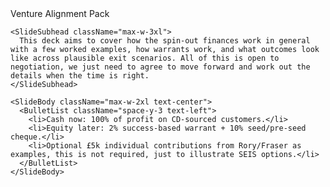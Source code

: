 <div className="flex h-full w-full flex-col items-center justify-center">
  <div className="flex flex-1 flex-col items-center justify-center gap-10 px-8 py-6 text-center">
    <SlideHeader align="center" eyebrow="The Upside" kicker="How venture works, and how CD wins with a small equity share + warrant">
      Venture Alignment Pack
    </SlideHeader>

    <SlideSubhead className="max-w-3xl">
      This deck aims to cover how the spin-out finances work in general with a few worked examples, how warrants work, and what outcomes look like across plausible exit scenarios. All of this is open to negotiation, we just need to agree to move forward and work out the details when the time is right.
    </SlideSubhead>

    <SlideBody className="max-w-2xl text-center">
      <BulletList className="space-y-3 text-left">
        <li>Cash now: 100% of profit on CD-sourced customers.</li>
        <li>Equity later: 2% success-based warrant + 10% seed/pre-seed cheque.</li>
        <li>Optional £5k individual contributions from Rory/Fraser as examples, this is not required, just to illustrate SEIS options.</li>
      </BulletList>
    </SlideBody>
  </div>
</div>
